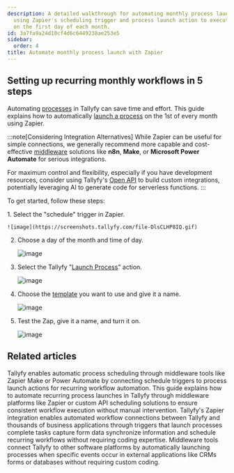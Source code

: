 ```yaml
---
description: A detailed walkthrough for automating monthly process launches in Tallyfy
  using Zapier's scheduling trigger and process launch action to execute workflows
  on the first day of each month.
id: 3a7fa9a24d10cf4d6c6449238ae253e5
sidebar:
  order: 4
title: Automate monthly process launch with Zapier
---
```



## Setting up recurring monthly workflows in 5 steps

Automating [processes](/products/pro/tracking-and-tasks/processes/) in Tallyfy can save time and effort. This guide explains how to automatically [launch a process](/products/pro/launching/) on the 1st of every month using Zapier.

:::note[Considering Integration Alternatives]
While Zapier can be useful for simple connections, we generally recommend more capable and cost-effective [middleware](/products/pro/integrations/middleware/) solutions like **n8n**, **Make**, or **Microsoft Power Automate** for serious integrations.

For maximum control and flexibility, especially if you have development resources, consider using Tallyfy's [Open API](/products/pro/integrations/open-api/) to build custom integrations, potentially leveraging AI to generate code for serverless functions.
:::

To get started, follow these steps:

<Steps>
1. Select the "schedule" trigger in Zapier.

    ![image](https://screenshots.tallyfy.com/file-DlsCLHP8IQ.gif)
2. Choose a day of the month and time of day.

    ![image](https://screenshots.tallyfy.com/file-h3XhC5aaj4.gif)
3. Select the Tallyfy "[Launch Process](/products/pro/launching/)" action.

    ![image](https://screenshots.tallyfy.com/file-ZOQFXhHTpb.gif)
4. Choose the [template](/products/pro/documenting/templates/) you want to use and give it a name.

    ![image](https://screenshots.tallyfy.com/file-8NURaWIzfo.gif)
5. Test the Zap, give it a name, and turn it on.

    ![image](https://screenshots.tallyfy.com/file-Cvp0LR7kLx.gif)
</Steps>


## Related articles
<CardGrid>
<LinkTitleCard header="<b>Launching > Automatically schedule a process</b>" href="/products/pro/launching/how-can-i-schedule-a-process-in-tallyfy-using-middleware/" > Tallyfy enables automatic process scheduling through middleware tools like Zapier Make or Power Automate by connecting schedule triggers to process launch actions for recurring workflow automation. </LinkTitleCard>
<LinkTitleCard header="<b>Triggers > Launch via a schedule</b>" href="/products/pro/launching/triggers/via-recurring-schedule/" > This guide explains how to automate recurring process launches in Tallyfy through middleware platforms like Zapier or custom API scheduling solutions to ensure consistent workflow execution without manual intervention. </LinkTitleCard>
<LinkTitleCard header="<b>Middleware > Zapier</b>" href="/products/pro/integrations/middleware/zapier/" > Tallyfy's Zapier integration enables automated workflow connections between Tallyfy and thousands of business applications through triggers that launch processes complete tasks capture form data synchronize information and schedule recurring workflows without requiring coding expertise. </LinkTitleCard>
<LinkTitleCard header="<b>Triggers > Launch via middleware</b>" href="/products/pro/launching/triggers/via-middleware/" > Middleware tools connect Tallyfy to other software platforms by automatically launching processes when specific events occur in external applications like CRMs forms or databases without requiring custom coding. </LinkTitleCard>
</CardGrid>